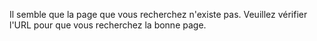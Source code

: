 Il semble que la page que vous recherchez n'existe pas. Veuillez vérifier l'URL pour que vous recherchez la bonne page.

